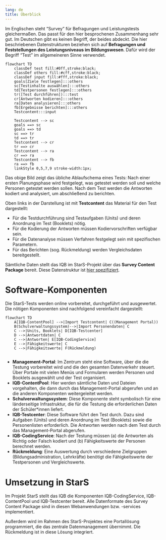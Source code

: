 ```yaml
---
lang: de
title: Überblick
---
```


Im Englischen steht "Survey" für Befragungen und Leistungstests gleichermaßen. Das passt für den hier besprochenen Zusammenhang sehr gut. Im Deutschen gibt es keinen Begriff, der beides abdeckt. Die hier beschriebenen Datenstrukturen beziehen sich auf **Befragungen und Feststellungen des Leistungsniveaus im Bildungswesen**. Dafür wird der Begriff "Test" im allgemeineren Sinne verwendet. 

```mermaid
flowchart TD
    classDef test fill:#0ff,stroke:black;
    classDef others fill:#cff,stroke:black;
    classDef input fill:#fff,stroke:black;
    goals[Ziele festlegen]:::others
    sc[Testinhalte auswählen]:::others
    td[Testpersonen festlegen]:::others
    tr([Test durchführen]):::test
    cr[Antworten kodieren]:::others
    ra[Daten analysieren]:::others
    fb[Ergebnisse berichten]:::others
    Testcontent:::input

    Testcontent --> sc
    goals ==> sc
    goals ==> td
    sc ==> tr
    td ==> tr
    Testcontent --> cr
    tr ==> cr
    Testcontent --> ra
    cr ==> ra
    Testcontent --> fb
    ra ==> fb
    linkStyle 0,5,7,9 stroke-width:1px;

```

Das obige Bild zeigt das übliche Ablaufschema eines Tests: Nach einer ersten Planungsphase wird festgelegt, was getestet werden soll und welche Personen getestet werden sollen. Nach dem Test werden die Antworten kodiert und analysiert, um abschließend zu berichten.

Oben links in der Darstellung ist mit **Testcontent** das Material für den Test dargestellt:

* Für die Testdurchführung sind Testaufgaben (Units) und deren Anordnung im Test (Booklets) nötig.
* Für die Kodierung der Antworten müssen Kodiervorschriften verfügbar sein.
* Für die Datenanalyse müssen Verfahren festgelegt sein mit spezifischen Parametern.
* Für das Berichten (sog. Rückmeldung) werden Vergleichsdaten bereitgestellt.

Sämtliche Daten stellt das IQB im StarS-Projekt über das **Survey Content Package** bereit. Diese Datenstruktur ist [hier spezifiziert](../specs/index.qmd).

# Software-Komponenten

Die StarS-Tests werden online vorbereitet, durchgeführt und ausgewertet. Die nötigen Komponenten sind nachfolgend vereinfacht dargestellt:

```mermaid
flowchart TD
    A[IQB-ContentPool] -->|Import Testcontent| C((Management Portal))
    B(Schulverwaltungssystem)-->|Import Personendaten| C
    C -->|Units, Booklets| D[IQB-Testcenter]
    D -->|Antwortdaten| C
    C -->|Antworten| E[IQB-CodingService]
    E -->|Fähigkeitswerte| C
    C -->|Fähigkeitswerte| F(Rückmeldung)
  
```

* **Management-Portal**: Im Zentrum steht eine Software, über die die Testung vorbereitet wird und die den gesamten Datenverkehr steuert. Über Portale mit vielen Menüs und Formularen werden Personen und Booklets ausgewählt und der Test organisiert.
* **IQB-ContentPool**: Hier werden sämtliche Daten und Dateien vorgehalten, die dann durch das Management-Portal abgerufen und an die anderen Komponenten weitergeleitet werden.
* **Schulverwaltungssystem**: Diese Komponente steht symbolisch für eine länderseitige Infrastruktur, die für die Testung die erforderlichen Daten der Schüler\*innen liefert.
* **IQB-Testcenter**: Diese Software führt den Test durch. Dazu sind Aufgaben (Units) und deren Anordnung im Test (Booklets) sowie die Personenlisten erforderlich. Die Antworten werden nach dem Test durch das Management-Portal abgerufen.
* **IQB-CodingService**: Nach der Testung müssen (a) die Antworten als Richtig oder Falsch kodiert und (b) Fähigkeitswerte der Personen berechnet werden.
* **Rückmeldung**: Eine Auswertung durch verschiedene Zielgruppen (Bildungsadministration, Lehrkräfte) benötigt die Fähigkeitswerte der Testpersonen und Vergleichswerte.

# Umsetzung in StarS

Im Projekt StarS stellt das IQB die Komponenten IQB-CodingService, IQB-ContentPool und IQB-Testcenter bereit. Alle Datenformate des Survey Content Package sind in diesen Webanwendungen bzw. -services implementiert.

Außerdem wird im Rahmen des StarS-Projektes eine Portallösung programmiert, die das zentrale Datenmanagement übernimmt. Die Rückmeldung ist in diese Lösung integriert.